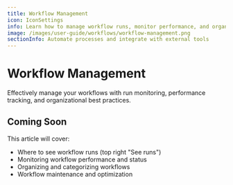 ```yaml
---
title: Workflow Management
icon: IconSettings
info: Learn how to manage workflow runs, monitor performance, and organize your automations.
image: /images/user-guide/workflows/workflow-management.png
sectionInfo: Automate processes and integrate with external tools
---
```


# Workflow Management

Effectively manage your workflows with run monitoring, performance tracking, and organizational best practices.

## Coming Soon

This article will cover:
- Where to see workflow runs (top right "See runs")
- Monitoring workflow performance and status
- Organizing and categorizing workflows
- Workflow maintenance and optimization

<ArticleEditContent></ArticleEditContent>
